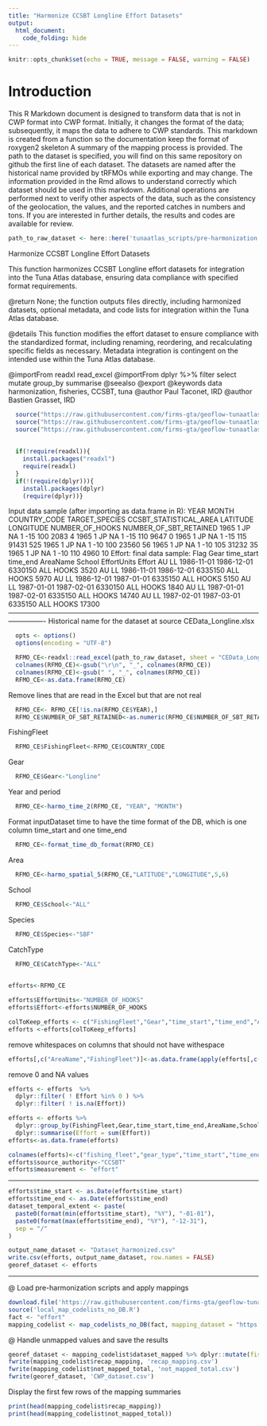 ```yaml
---
title: "Harmonize CCSBT Longline Effort Datasets"
output: 
  html_document: 
    code_folding: hide
---
```

```r
knitr::opts_chunk$set(echo = TRUE, message = FALSE, warning = FALSE)
```

# Introduction

This R Markdown document is designed to transform data that is not in CWP format into CWP format.
Initially, it changes the format of the data; subsequently, it maps the data to adhere to CWP standards.
This markdown is created from a function so the documentation keep the format of roxygen2 skeleton
A summary of the mapping process is provided. The path to the dataset is specified, you will find on this same repository on github the first line of each dataset. The datasets are named after the historical name provided by tRFMOs while exporting and may change. The information provided in the Rmd allows to understand correctly which dataset should be used in this markdown.
Additional operations are performed next to verify other aspects of the data, such as the consistency of the geolocation, the values, and the reported catches in numbers and tons.
If you are interested in further details, the results and codes are available for review.

```r
path_to_raw_dataset <- here::here('tunaatlas_scripts/pre-harmonization', 'ccsbt', 'effort', 'data', 'CEData_Longline.xlsx')
```

Harmonize CCSBT Longline Effort Datasets

This function harmonizes CCSBT Longline effort datasets for integration into the Tuna Atlas database, ensuring data compliance with specified format requirements.


@return None; the function outputs files directly, including harmonized datasets,
        optional metadata, and code lists for integration within the Tuna Atlas database.

@details This function modifies the effort dataset to ensure compliance with the standardized
         format, including renaming, reordering, and recalculating specific fields as necessary.
         Metadata integration is contingent on the intended use within the Tuna Atlas database.

@importFrom readxl read_excel
@importFrom dplyr %>% filter select mutate group_by summarise
@seealso \code{\link{harmo_time_2}}
         \code{\link{harmo_spatial_5}}
         \code{\link{format_time_db_format}}
@export
@keywords data harmonization, fisheries, CCSBT, tuna
@author Paul Taconet, IRD \email{paul.taconet@ird.fr}
@author Bastien Grasset, IRD \email{bastien.grasset@ird.fr}

```r
  source("https://raw.githubusercontent.com/firms-gta/geoflow-tunaatlas/master/R/sardara_functions/harmo_time_2.R")
  source("https://raw.githubusercontent.com/firms-gta/geoflow-tunaatlas/master/R/sardara_functions/harmo_spatial_5.R")
  source("https://raw.githubusercontent.com/firms-gta/geoflow-tunaatlas/master/R/sardara_functions/format_time_db_format.R")
  
    
  if(!require(readxl)){
    install.packages("readxl")
    require(readxl)
  }
  if(!(require(dplyr))){ 
    install.packages(dplyr) 
    (require(dplyr))} 
```

Input data sample (after importing as data.frame in R):
YEAR MONTH COUNTRY_CODE TARGET_SPECIES CCSBT_STATISTICAL_AREA LATITUDE LONGITUDE NUMBER_OF_HOOKS NUMBER_OF_SBT_RETAINED
1965     1           JP             NA                      1      -15       100            2083                      4
1965     1           JP             NA                      1      -15       110            9647                      0
1965     1           JP             NA                      1      -15       115           91431                    525
1965     1           JP             NA                      1      -10       100           23560                     56
1965     1           JP             NA                      1      -10       105           31232                     35
1965     1           JP             NA                      1      -10       110            4960                     10
Effort: final data sample:
Flag Gear time_start   time_end AreaName School EffortUnits Effort
AU   LL 1986-11-01 1986-12-01  6330150    ALL       HOOKS   3520
AU   LL 1986-11-01 1986-12-01  6335150    ALL       HOOKS   5970
AU   LL 1986-12-01 1987-01-01  6335150    ALL       HOOKS   5150
AU   LL 1987-01-01 1987-02-01  6330150    ALL       HOOKS   1840
AU   LL 1987-01-01 1987-02-01  6335150    ALL       HOOKS  14740
AU   LL 1987-02-01 1987-03-01  6335150    ALL       HOOKS  17300
----------------------------------------------------------------------------------------------------------------------------
Historical name for the dataset at source  CEData_Longline.xlsx

```r
  opts <- options()
  options(encoding = "UTF-8")

  RFMO_CE<-readxl::read_excel(path_to_raw_dataset, sheet = "CEData_Longline", col_names = TRUE, col_types = NULL,na = "")
  colnames(RFMO_CE)<-gsub("\r\n", "_", colnames(RFMO_CE))
  colnames(RFMO_CE)<-gsub(" ", "_", colnames(RFMO_CE))
  RFMO_CE<-as.data.frame(RFMO_CE)
```

Remove lines that are read in the Excel but that are not real

```r
  RFMO_CE<- RFMO_CE[!is.na(RFMO_CE$YEAR),]
  RFMO_CE$NUMBER_OF_SBT_RETAINED<-as.numeric(RFMO_CE$NUMBER_OF_SBT_RETAINED)
```

FishingFleet

```r
  RFMO_CE$FishingFleet<-RFMO_CE$COUNTRY_CODE
```

Gear

```r
  RFMO_CE$Gear<-"Longline"
```

Year and period

```r
  RFMO_CE<-harmo_time_2(RFMO_CE, "YEAR", "MONTH")
```

Format inputDataset time to have the time format of the DB, which is one column time_start and one time_end

```r
  RFMO_CE<-format_time_db_format(RFMO_CE)
```

Area 

```r
  RFMO_CE<-harmo_spatial_5(RFMO_CE,"LATITUDE","LONGITUDE",5,6)
```

School

```r
  RFMO_CE$School<-"ALL"
```

Species

```r
  RFMO_CE$Species<-"SBF"
```

CatchType

```r
  RFMO_CE$CatchType<-"ALL"
  

efforts<-RFMO_CE

efforts$EffortUnits<-"NUMBER_OF_HOOKS"
efforts$Effort<-efforts$NUMBER_OF_HOOKS

colToKeep_efforts <- c("FishingFleet","Gear","time_start","time_end","AreaName","School","EffortUnits","Effort")
efforts <-efforts[colToKeep_efforts]
```

remove whitespaces on columns that should not have withespace

```r
efforts[,c("AreaName","FishingFleet")]<-as.data.frame(apply(efforts[,c("AreaName","FishingFleet")],2,function(x){gsub(" *$","",x)}),stringsAsFactors=FALSE)
```

remove 0 and NA values 

```r
efforts <- efforts  %>% 
  dplyr::filter( ! Effort %in% 0 ) %>%
  dplyr::filter( ! is.na(Effort)) 

efforts <- efforts %>% 
  dplyr::group_by(FishingFleet,Gear,time_start,time_end,AreaName,School,EffortUnits) %>% 
  dplyr::summarise(Effort = sum(Effort))  
efforts<-as.data.frame(efforts)

colnames(efforts)<-c("fishing_fleet","gear_type","time_start","time_end","geographic_identifier","fishing_mode","measurement_unit","measurement_value")
efforts$source_authority<-"CCSBT"
efforts$measurement <- "effort" 
```

----------------------------------------------------------------------------------------------------------------------------

```r
efforts$time_start <- as.Date(efforts$time_start)
efforts$time_end <- as.Date(efforts$time_end)
dataset_temporal_extent <- paste(
  paste0(format(min(efforts$time_start), "%Y"), "-01-01"),
  paste0(format(max(efforts$time_end), "%Y"), "-12-31"),
  sep = "/"
)

output_name_dataset <- "Dataset_harmonized.csv"
write.csv(efforts, output_name_dataset, row.names = FALSE)
georef_dataset <- efforts
```

----------------------------------------------------------------------------------------------------------------------------
@ Load pre-harmonization scripts and apply mappings

```r
download.file('https://raw.githubusercontent.com/firms-gta/geoflow-tunaatlas/master/R/tunaatlas_scripts/pre-harmonization/map_codelists_no_DB.R', destfile = 'local_map_codelists_no_DB.R')
source('local_map_codelists_no_DB.R')
fact <- "effort"
mapping_codelist <- map_codelists_no_DB(fact, mapping_dataset = "https://raw.githubusercontent.com/fdiwg/fdi-mappings/main/global/firms/gta/codelist_mapping_rfmos_to_global.csv", dataset_to_map = georef_dataset, mapping_keep_src_code = FALSE, summary_mapping = TRUE, source_authority_to_map = c("IATTC", "CCSBT", "WCPFC", "ICCAT", "IOTC"))
```

@ Handle unmapped values and save the results

```r
georef_dataset <- mapping_codelist$dataset_mapped %>% dplyr::mutate(fishing_fleet = ifelse(fishing_fleet == 'UNK', 'NEI', fishing_fleet), gear_type = ifelse(gear_type == 'UNK', '99.9', gear_type))
fwrite(mapping_codelist$recap_mapping, 'recap_mapping.csv')
fwrite(mapping_codelist$not_mapped_total, 'not_mapped_total.csv')
fwrite(georef_dataset, 'CWP_dataset.csv')
```

Display the first few rows of the mapping summaries

```r
print(head(mapping_codelist$recap_mapping))
print(head(mapping_codelist$not_mapped_total))
```


